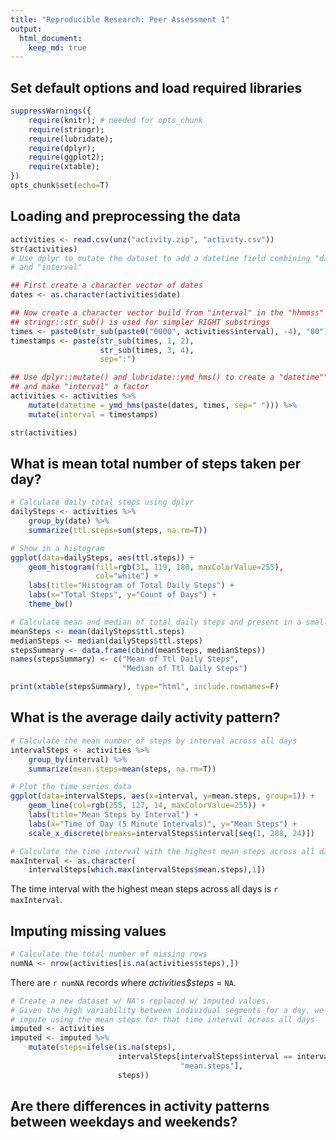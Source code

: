 ```yaml
---
title: "Reproducible Research: Peer Assessment 1"
output: 
  html_document:
    keep_md: true
---
```


## Set default options and load required libraries
```r
suppressWarnings({
    require(knitr); # needed for opts_chunk
    require(stringr);
    require(lubridate);
    require(dplyr);
    require(ggplot2);
    require(xtable);
})
opts_chunk$set(echo=T)
```

## Loading and preprocessing the data
```r
activities <- read.csv(unz("activity.zip", "activity.csv"))
str(activities)
# Use dplyr to mutate the dataset to add a datetime field combining "date"
# and "interval"

## First create a character vector of dates
dates <- as.character(activities$date)

## Now create a character vector build from "interval" in the "hhmmss" format
## stringr::str_sub() is used for simpler RIGHT substrings
times <- paste0(str_sub(paste0("0000", activities$interval), -4), "00")
timestamps <- paste(str_sub(times, 1, 2),
                    str_sub(times, 3, 4),
                    sep=":")

## Use dplyr::mutate() and lubridate::ymd_hms() to create a "datetime"" field,
## and make "interval" a factor
activities <- activities %>%
    mutate(datetime = ymd_hms(paste(dates, times, sep=" "))) %>%
    mutate(interval = timestamps)

str(activities)
```

## What is mean total number of steps taken per day?
```r
# Calculate daily total steps using dplyr
dailySteps <- activities %>%
    group_by(date) %>%
    summarize(ttl.steps=sum(steps, na.rm=T))

# Show in a histogram
ggplot(data=dailySteps, aes(ttl.steps)) +
    geom_histogram(fill=rgb(31, 119, 180, maxColorValue=255),
                   col="white") +
    labs(title="Histogram of Total Daily Steps") +
    labs(x="Total Steps", y="Count of Days") +
    theme_bw()

# Calculate mean and median of total daily steps and present in a small table
meanSteps <- mean(dailySteps$ttl.steps)
medianSteps <- median(dailySteps$ttl.steps)
stepsSummary <- data.frame(cbind(meanSteps, medianSteps))
names(stepsSummary) <- c("Mean of Ttl Daily Steps",
                         "Median of Ttl Daily Steps")

print(xtable(stepsSummary), type="html", include.rownames=F)
```

## What is the average daily activity pattern?
```r
# Calculate the mean number of steps by interval across all days
intervalSteps <- activities %>%
    group_by(interval) %>%
    summarize(mean.steps=mean(steps, na.rm=T))

# Plot the time series data
ggplot(data=intervalSteps, aes(x=interval, y=mean.steps, group=1)) +
    geom_line(col=rgb(255, 127, 14, maxColorValue=255)) +
    labs(title="Mean Steps by Interval") +
    labs(x="Time of Day (5 Minute Intervals)", y="Mean Steps") +
    scale_x_discrete(breaks=intervalSteps$interval[seq(1, 288, 24)])

# Calculate the time interval with the highest mean steps across all days.
maxInterval <- as.character(
    intervalSteps[which.max(intervalSteps$mean.steps),1])
```

The time interval with the highest mean steps across all days
is `r maxInterval`.

## Imputing missing values
```r
# Calculate the total number of missing rows
numNA <- nrow(activities[is.na(activities$steps),])
```
There are `r numNA` records where _activities$steps_ = `NA`.

```r
# Create a new dataset w/ NA's replaced w/ imputed values.
# Given the high variability between individual segments for a day, we'll
# impute using the mean steps for that time interval across all days
imputed <- activities
imputed <- imputed %>%
    mutate(steps=ifelse(is.na(steps),
                        intervalSteps[intervalSteps$interval == interval,
                                      "mean.steps"],
                        steps))
```

## Are there differences in activity patterns between weekdays and weekends?
